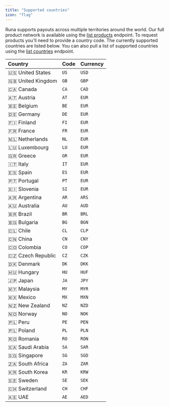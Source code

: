 ```yaml
---
title: "Supported countries"
icon: "flag"
---
```


Runa supports payouts across multiple territories around the world. Our full product network is available using the [list products](/reference/2024-02-05/endpoint/products/list) endpoint. To request products you'll need to provide a country code. The currently supported countries are listed below. You can also pull a list of supported countries using the [list countries](/reference/2024-02-05/endpoint/products/countries) endpoint.

| Country           | Code   | Currency   |
| :---------------- | :----- | :--------- |
| 🇺🇸 United States  | `US`   | `USD`      |
| 🇬🇧 United Kingdom | `GB`   | `GBP`      |
| 🇨🇦 Canada         | `CA`   | `CAD`      |
| 🇦🇹 Austria        | `AT`   | `EUR`      |
| 🇧🇪 Belgium        | `BE`   | `EUR`      |
| 🇩🇪 Germany        | `DE`   | `EUR`      |
| 🇫🇮 Finland        | `FI`   | `EUR`      |
| 🇫🇷 France         | `FR`   | `EUR`      |
| 🇳🇱 Netherlands    | `NL`   | `EUR`      |
| 🇱🇺 Luxembourg     | `LU`   | `EUR`      |
| 🇬🇷 Greece         | `GR`   | `EUR`      |
| 🇮🇹 Italy          | `IT`   | `EUR`      |
| 🇪🇸 Spain          | `ES`   | `EUR`      |
| 🇵🇹 Portugal       | `PT`   | `EUR`      |
| 🇸🇮 Slovenia       | `SI`   | `EUR`      |
| 🇦🇷 Argentina      | `AR`   | `ARS`      |
| 🇦🇺 Australia      | `AU`   | `AUD`      |
| 🇧🇷 Brazil         | `BR`   | `BRL`      |
| 🇧🇬 Bulgaria       | `BG`   | `BGN`      |
| 🇨🇱 Chile          | `CL`   | `CLP`      |
| 🇨🇳 China          | `CN`   | `CNY`      |
| 🇨🇴 Colombia       | `CO`   | `COP`      |
| 🇨🇿 Czech Republic | `CZ`   | `CZK`      |
| 🇩🇰 Denmark        | `DK`   | `DKK`      |
| 🇭🇺 Hungary        | `HU`   | `HUF`      |
| 🇯🇵 Japan          | `JA`   | `JPY`      |
| 🇲🇾 Malaysia       | `MY`   | `MYR`      |
| 🇲🇽 Mexico         | `MX`   | `MXN`      |
| 🇳🇿 New Zealand    | `NZ`   | `NZD`      |
| 🇳🇴 Norway         | `NO`   | `NOK`      |
| 🇵🇱 Peru           | `PE`   | `PEN`      |
| 🇵🇱 Poland         | `PL`   | `PLN`      |
| 🇷🇴 Romania        | `RO`   | `RON`      |
| 🇸🇦 Saudi Arabia   | `SA`   | `SAR`      |
| 🇸🇬 Singapore      | `SG`   | `SGD`      |
| 🇿🇦 South Africa   | `ZA`   | `ZAR`      |
| 🇰🇷 South Korea    | `KR`   | `KRW`      |
| 🇸🇪 Sweden         | `SE`   | `SEK`      |
| 🇨🇭 Switzerland    | `CH`   | `CHF`      |
| 🇦🇪 UAE            | `AE`   | `AED`      |
